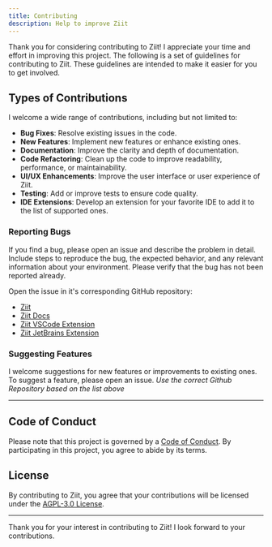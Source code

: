 ```yaml
---
title: Contributing
description: Help to improve Ziit
---
```



Thank you for considering contributing to Ziit! I appreciate your time and effort in improving this project. The following is a set of guidelines for contributing to Ziit. These guidelines are intended to make it easier for you to get involved.

## Types of Contributions

I welcome a wide range of contributions, including but not limited to:

- **Bug Fixes**: Resolve existing issues in the code.
- **New Features**: Implement new features or enhance existing ones.
- **Documentation**: Improve the clarity and depth of documentation.
- **Code Refactoring**: Clean up the code to improve readability, performance, or maintainability.
- **UI/UX Enhancements**: Improve the user interface or user experience of Ziit.
- **Testing**: Add or improve tests to ensure code quality.
- **IDE Extensions**: Develop an extension for your favorite IDE to add it to the list of supported ones.

### Reporting Bugs

If you find a bug, please open an issue and describe the problem in detail. Include steps to reproduce the bug, the expected behavior, and any relevant information about your environment. Please verify that the bug has not been reported already.

<Callout type="info">
Open the issue in it's corresponding GitHub repository:

- [Ziit](https://github.com/0PandaDEV/Ziit/issues)
- [Ziit Docs](https://github.com/0PandaDEV/Ziit-docs/issues)
- [Ziit VSCode Extension](https://github.com/0PandaDEV/Ziit-vscode/issues)
- [Ziit JetBrains Extension](https://github.com/0PandaDEV/Ziit-jetbrains/issues)
</Callout>

### Suggesting Features

I welcome suggestions for new features or improvements to existing ones. To suggest a feature, please open an issue.
_Use the correct Github Repository based on the list above_

---

## Code of Conduct

Please note that this project is governed by a [Code of Conduct](/contribute/code-of-conduct). By participating in this project, you agree to abide by its terms.

## License

By contributing to Ziit, you agree that your contributions will be licensed under the [AGPL-3.0 License](https://github.com/0PandaDEV/Ziit/blob/main/LICENSE).

---

Thank you for your interest in contributing to Ziit! I look forward to your contributions.